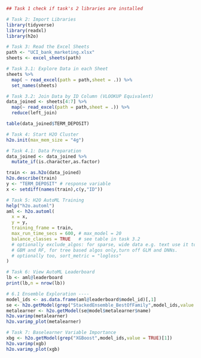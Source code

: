 ```r
## Task 1 check if task's 2 libraries are installed
```

```r
# Task 2: Import Libraries
library(tidyverse)
library(readxl)
library(h2o)
```

```r
# Task 3: Read the Excel Sheets
path <- "UCI_bank_marketing.xlsx"
sheets <- excel_sheets(path)
```


```r
# Task 3.1: Explore Data in each Sheet
sheets %>% 
  map( ~ read_excel(path = path,sheet = .)) %>% 
  set_names(sheets)
```


```r
# Task 3.2: Join Data by ID Column (VLOOKUP Equivalent)
data_joined <- sheets[4:7] %>% 
  map(~ read_excel(path = path,sheet = .)) %>% 
  reduce(left_join)

table(data_joined$TERM_DEPOSIT)
```

```r
# Task 4: Start H2O Cluster
h2o.init(max_mem_size = "4g")
```

```r
# Task 4.1: Data Preparation
data_joined <- data_joined %>% 
  mutate_if(is.character,as.factor)

train <- as.h2o(data_joined)
h2o.describe(train)
y <- "TERM_DEPOSIT" # response variable
x <- setdiff(names(train),c(y,"ID"))
```

```r
# Task 5: H2O AutoML Training
help("h2o.automl")
aml <- h2o.automl(
  x = x,
  y = y,
  training_frame = train,
  max_run_time_secs = 600, # max_model = 20
  balance_classes = TRUE   # see table in task 3.2
  # optionally exclude_algos: for sparse, wide data e.g. text use it to exclude
  # GBM and RF, for tree based algos only,turn off GLM and DNNs.
  # optionally too, sort_metric = "logloss"
)
```

```r
# Task 6: View AutoML Leaderboard
lb <- aml@leaderboard
print(lb,n = nrow(lb))
```

```r
# 6.1 Ensemble Exploration ----
model_ids <- as.data.frame(aml@leaderboard$model_id)[,1]
se <- h2o.getModel(grep("StackedEnsemble_BestOfFamily",model_ids,value = TRUE)[1])
metalearner <- h2o.getModel(se@model$metalearner$name)
h2o.varimp(metalearner)
h2o.varimp_plot(metalearner)
```

```r
# Task 7: Baselearner Variable Importance 
xbg <- h2o.getModel(grep("XGBoost",model_ids,value = TRUE)[1])
h2o.varimp(xgb)
h2o.varimp_plot(xgb)
```